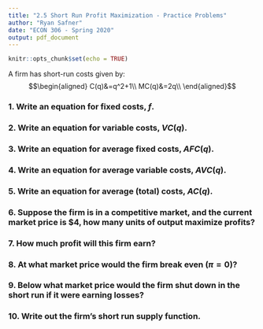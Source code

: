 ```yaml
---
title: "2.5 Short Run Profit Maximization - Practice Problems"
author: "Ryan Safner"
date: "ECON 306 - Spring 2020"
output: pdf_document
---
```


```r
knitr::opts_chunk$set(echo = TRUE)
```


A firm has short-run costs given by:
$$\begin{aligned}
C(q)&=q^2+1\\
MC(q)&=2q\\ \end{aligned}$$

### 1. Write an equation for fixed costs, $f$.

### 2. Write an equation for variable costs, $VC(q)$.

### 3. Write an equation for average fixed costs, $AFC(q)$.

### 4. Write an equation for average variable costs, $AVC(q)$.

### 5. Write an equation for average (total) costs, $AC(q)$.

### 6. Suppose the firm is in a competitive market, and the current market price is $4, how many units of output maximize profits?

### 7. How much profit will this firm earn?

### 8. At what market price would the firm break even $(\pi=0)$?

### 9. Below what market price would the firm shut down in the short run if it were earning losses?

### 10. Write out the firm's short run supply function.
